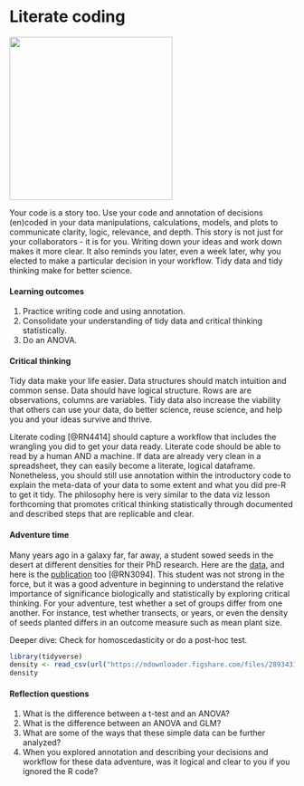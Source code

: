 # Literate coding {#coding}  

![](./coding.png){width=3in}    

Your code is a story too. Use your code and annotation of decisions (en)coded in your data manipulations, calculations, models, and plots to communicate clarity, logic, relevance, and depth. This story is not just for your collaborators - it is for you. Writing down your ideas and work down makes it more clear. It also reminds you later, even a week later, why you elected to make a particular decision in your workflow. Tidy data and tidy thinking make for better science.   

#### Learning outcomes {-}  
1. Practice writing code and using annotation.  
2. Consolidate your understanding of tidy data and critical thinking statistically.   
3. Do an ANOVA.  

#### Critical thinking {-}  
Tidy data make your life easier. Data structures should match intuition and common sense. Data should have logical structure. Rows are are observations, columns are variables. Tidy data also increase the viability that others can use your data, do better science, reuse science, and help you and your ideas survive and thrive. 

Literate coding [@RN4414] should capture a workflow that includes the wrangling you did to get your data ready. Literate code should be able to read by a human AND a machine. If data are already very clean in a spreadsheet, they can easily become a literate, logical dataframe. Nonetheless, you should still use annotation within the introductory code to explain the meta-data of your data to some extent and what you did pre-R to get it tidy. The philosophy here is very similar to the data viz lesson forthcoming that promotes critical thinking statistically through documented and described steps that are replicable and clear.  

#### Adventure time {-}  
Many years ago in a galaxy far, far away, a student sowed seeds in the desert at different densities for their PhD research. Here are the [data](https://figshare.com/articles/dataset/Density_experiment_in_Negev_Desert_Israel/669703), and here is the [publication](https://besjournals.onlinelibrary.wiley.com/doi/10.1046/j.1365-2745.2002.00686.x) too [@RN3094]. This student was not strong in the force, but it was a good adventure in beginning to understand the relative importance of significance biologically and statistically by exploring critical thinking. For your adventure, test whether a set of groups differ from one another. For instance, test whether transects, or years, or even the density of seeds planted differs in an outcome measure such as mean plant size.  

Deeper dive: Check for homoscedasticity or do a post-hoc test.  

```r
library(tidyverse)
density <- read_csv(url("https://ndownloader.figshare.com/files/28934310"))
density

```

#### Reflection questions {-}  
1. What is the difference between a t-test and an ANOVA?  
2. What is the difference between an ANOVA and GLM?  
3. What are some of the ways that these simple data can be further analyzed?  
4. When you explored annotation and describing your decisions and workflow for these data adventure, was it logical and clear to you if you ignored the R code?    


